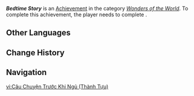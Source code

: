 {{About|the achievement|the archon quest|Bedtime Story}}
{{Achievement Infobox
|title        = Bedtime Story
|id           = 84320
|order id     = 5099
|category     = Wonders of the World
|description  = Complete "Bedtime Story."
|requirements = Complete [[World-Order Narration]]
|primogems    = 10
|tracking     = 
|topic        = 
|type         = Quest
|quest        = Bedtime Story
|hidden       = 1
}}
'''''Bedtime Story''''' is an [[Achievement]] in the category ''[[Wonders of the World]]''. To complete this achievement, the player needs to complete {{Quest|World-Order Narration}}.

==Other Languages==
{{Other Languages|Transclude=Bedtime Story}}

==Change History==
{{Change History|4.7}}

==Navigation==
{{Achievement Navbox}}

[[vi:Câu Chuyện Trước Khi Ngủ (Thành Tựu)]]
